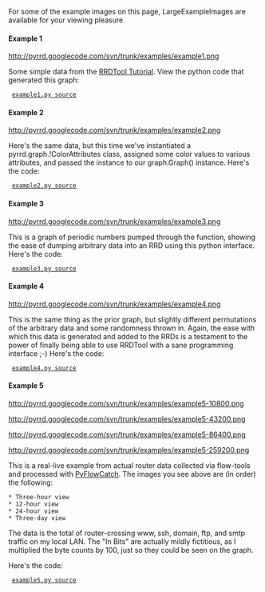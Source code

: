 For some of the example images on this page, LargeExampleImages are available for your viewing pleasure.

==== Example 1 ====

http://pyrrd.googlecode.com/svn/trunk/examples/example1.png

Some simple data from the [http://people.ee.ethz.ch/~oetiker/webtools/rrdtool/tut/rrdtutorial.en.html RRDTool Tutorial]. View the python code that generated this graph:
  [http://code.google.com/p/pyrrd/source/browse/trunk/examples/example1.py example1.py source]

==== Example 2 ====

http://pyrrd.googlecode.com/svn/trunk/examples/example2.png

Here's the same data, but this time we've instantiated a pyrrd.graph.!ColorAttributes class, assigned some color values to various attributes, and passed the instance to our graph.Graph() instance. Here's the code:
  [http://code.google.com/p/pyrrd/source/browse/trunk/examples/example2.py example2.py source]

==== Example 3 ====

http://pyrrd.googlecode.com/svn/trunk/examples/example3.png

This is a graph of periodic numbers pumped through the {{{sin()}}} function, showing the ease of dumping arbitrary data into an RRD using this python interface. Here's the code:
  [http://code.google.com/p/pyrrd/source/browse/trunk/examples/example3.py example3.py source]

==== Example 4 ====

http://pyrrd.googlecode.com/svn/trunk/examples/example4.png

This is the same thing as the prior graph, but slightly different permutations of the arbitrary data and some randomness thrown in. Again, the ease with which this data is generated and added to the RRDs is a testament to the power of finally being able to use RRDTool with a sane programming interface ;-) Here's the code:
  [http://code.google.com/p/pyrrd/source/browse/trunk/examples/example4.py example4.py source]

==== Example 5 ====


http://pyrrd.googlecode.com/svn/trunk/examples/example5-10800.png

http://pyrrd.googlecode.com/svn/trunk/examples/example5-43200.png

http://pyrrd.googlecode.com/svn/trunk/examples/example5-86400.png

http://pyrrd.googlecode.com/svn/trunk/examples/example5-259200.png


This is a real-live example from actual router data collected via flow-tools and processed with [http://projects.adytum.us/tracs/PyFlowCatch PyFlowCatch]. The images you see above are (in order) the following:
 * Three-hour view
 * 12-hour view
 * 24-hour view
 * Three-day view

The data is the total of router-crossing www, ssh, domain, ftp, and smtp traffic on my local LAN. The "In Bits" are actually mildly fictitious, as I multiplied the byte counts by 100, just so they could be seen on the graph.

Here's the code:
  [http://code.google.com/p/pyrrd/source/browse/trunk/examples/example5.py example5.py source]